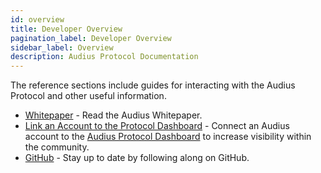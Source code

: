 ```yaml
---
id: overview
title: Developer Overview
pagination_label: Developer Overview
sidebar_label: Overview
description: Audius Protocol Documentation
---
```


The reference sections include guides for interacting with the Audius Protocol and other useful
information.

- [Whitepaper](/reference/whitepaper) - Read the Audius Whitepaper.
- [Link an Account to the Protocol Dashboard](/reference/protocol-dashboard/link-profile) - Connect
  an Audius account to the [Audius Protocol Dashboard](https://dashboard.audius.co/) to increase
  visibility within the community.
- [GitHub](https://github.com/AudiusProject) - Stay up to date by following along on GitHub.
